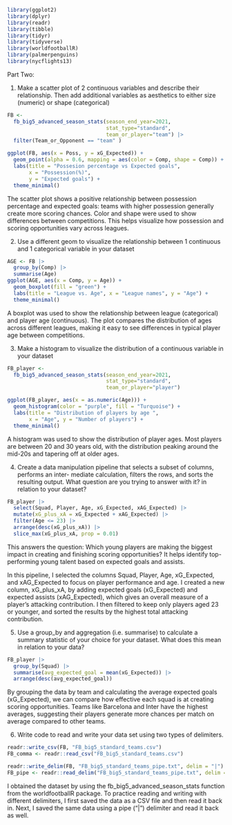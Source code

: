 ```r
library(ggplot2)
library(dplyr)
library(readr)
library(tibble)
library(tidyr)
library(tidyverse)
library(worldfootballR)
library(palmerpenguins)
library(nycflights13)
```

Part Two:

1.  Make a scatter plot of 2 continuous variables and describe their relationship. Then add additional variables as aesthetics to either size (numeric) or shape (categorical)

```r
FB <- 
  fb_big5_advanced_season_stats(season_end_year=2021,
                                stat_type="standard",
                                team_or_player="team") |> 
  filter(Team_or_Opponent == "team" )
```

```r
ggplot(FB, aes(x = Poss, y = xG_Expected)) +
  geom_point(alpha = 0.6, mapping = aes(color = Comp, shape = Comp)) +
  labs(title = "Possesion percentage vs Expected goals", 
       x = "Possession(%)", 
       y = "Expected goals") +
  theme_minimal()
```

The scatter plot shows a positive relationship between possession percentage and expected goals: teams with higher possession generally create more scoring chances. Color and shape were used to show differences between competitions. This helps visualize how possession and scoring opportunities vary across leagues.

\newpage

2.  Use a different geom to visualize the relationship between 1 continuous and 1 categorical variable in your dataset

```r
AGE <- FB |> 
  group_by(Comp) |> 
  summarise(Age)
ggplot(AGE, aes(x = Comp, y = Age)) +
  geom_boxplot(fill = "green") +
  labs(title = "League vs. Age", x = "League names", y = "Age") +
  theme_minimal()
```

A boxplot was used to show the relationship between league (categorical) and player age (continuous). The plot compares the distribution of ages across different leagues, making it easy to see differences in typical player age between competitions.

\newpage

3.  Make a histogram to visualize the distribution of a continuous variable in your dataset

```r
FB_player <- 
  fb_big5_advanced_season_stats(season_end_year=2021,
                                stat_type="standard",
                                team_or_player="player")
```

```r
ggplot(FB_player, aes(x = as.numeric(Age))) +
  geom_histogram(color = "purple", fill = "Turquoise") +
  labs(title = "Distribution of players by age ", 
       x = "Age", y = "Number of players") +
  theme_minimal()
```

A histogram was used to show the distribution of player ages. Most players are between 20 and 30 years old, with the distribution peaking around the mid-20s and tapering off at older ages.

\newpage

4.  Create a data manipulation pipeline that selects a subset of columns, performs an inter- mediate calculation, filters the rows, and sorts the resulting output. What question are you trying to answer with it? in relation to your dataset?

```r
FB_player |>
  select(Squad, Player, Age, xG_Expected, xAG_Expected) |>
  mutate(xG_plus_xA = xG_Expected + xAG_Expected) |>
  filter(Age <= 23) |>
  arrange(desc(xG_plus_xA)) |> 
  slice_max(xG_plus_xA, prop = 0.01)
```

This answers the question: Which young players are making the biggest impact in creating and finishing scoring opportunities? It helps identify top-performing young talent based on expected goals and assists.

In this pipeline, I selected the columns Squad, Player, Age, xG_Expected, and xAG_Expected to focus on player performance and age. I created a new column, xG_plus_xA, by adding expected goals (xG_Expected) and expected assists (xAG_Expected), which gives an overall measure of a player's attacking contribution. I then filtered to keep only players aged 23 or younger, and sorted the results by the highest total attacking contribution.

\newpage

5.  Use a group_by and aggregation (i.e. summarise) to calculate a summary statistic of your choice for your dataset. What does this mean in relation to your data?

```r
FB_player |> 
  group_by(Squad) |> 
  summarise(avg_expected_goal = mean(xG_Expected)) |> 
  arrange(desc(avg_expected_goal))
```

By grouping the data by team and calculating the average expected goals (xG_Expected), we can compare how effective each squad is at creating scoring opportunities. Teams like Barcelona and Inter have the highest averages, suggesting their players generate more chances per match on average compared to other teams.

\newpage

6.  Write code to read and write your data set using two types of delimiters.

```r
readr::write_csv(FB, "FB_big5_standard_teams.csv")
FB_comma <- readr::read_csv("FB_big5_standard_teams.csv")
```

```r
readr::write_delim(FB, "FB_big5_standard_teams_pipe.txt", delim = "|")
FB_pipe <- readr::read_delim("FB_big5_standard_teams_pipe.txt", delim = "|")
```

I obtained the dataset by using the fb_big5_advanced_season_stats function from the worldfootballR package. To practice reading and writing with different delimiters, I first saved the data as a CSV file and then read it back in. Next, I saved the same data using a pipe ("\|") delimiter and read it back as well.
